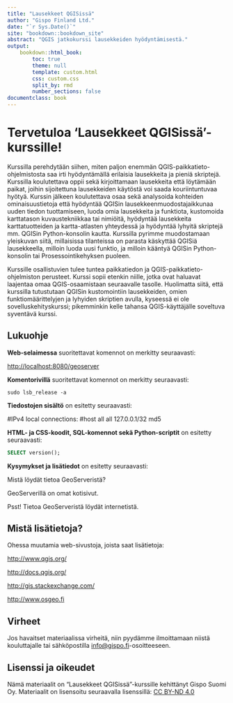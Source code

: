```yaml
---
title: "Lausekkeet QGISissä"
author: "Gispo Finland Ltd."
date: "`r Sys.Date()`"
site: "bookdown::bookdown_site"
abstract: "QGIS jatkokurssi lausekkeiden hyödyntämisestä."
output:
    bookdown::html_book:
        toc: true
        theme: null
        template: custom.html
        css: custom.css
        split_by: rmd
        number_sections: false
documentclass: book
---
```


# Tervetuloa 'Lausekkeet QGISissä'- kurssille! 

Kurssilla perehdytään siihen, miten paljon enemmän QGIS-paikkatieto-ohjelmistosta saa irti hyödyntämällä erilaisia lausekkeita ja pieniä skriptejä. Kurssilla koulutettava oppii sekä kirjoittamaan lausekkeita että löytämään paikat, joihin sijoitettuna lausekkeiden käytöstä voi saada kouriintuntuvaa hyötyä. Kurssin jälkeen koulutettava osaa sekä analysoida kohteiden ominaisuustietoja että hyödyntää QGISin lausekkeenmuodostajaikkunaa uuden tiedon tuottamiseen, luoda omia lausekkeita ja funktiota, kustomoida karttatason kuvaustekniikkaa tai nimiöitä, hyödyntää lausekkeita karttatuotteiden ja kartta-atlasten yhteydessä ja hyödyntää lyhyitä skriptejä mm. QGISin Python-konsolin kautta. Kurssilla pyrimme muodostamaan yleiskuvan siitä, millaisissa tilanteissa on parasta käskyttää QGISiä lausekkeella, milloin luoda uusi funktio, ja milloin kääntyä QGISin Python-konsolin tai Prosessointikehyksen puoleen.

Kurssille osallistuvien tulee tuntea paikkatiedon ja QGIS-paikkatieto-ohjelmiston perusteet. Kurssi sopii etenkin niille, jotka ovat haluavat laajentaa omaa QGIS-osaamistaan seuraavalle tasolle. Huolimatta siitä, että kurssilla tutustutaan QGISin kustomointiin lausekkeiden, omien funktiomäärittelyjen ja lyhyiden skriptien avulla, kyseessä ei ole sovelluskehityskurssi; pikemminkin kelle tahansa QGIS-käyttäjälle soveltuva syventävä kurssi.

## Lukuohje

**Web-selaimessa** suoritettavat komennot on merkitty seuraavasti:

::: note-box
<http://localhost:8080/geoserver>
:::

**Komentorivillä** suoritettavat komennot on merkitty seuraavasti:

::: commandline-box
``` shell
sudo lsb_release -a
```
:::

**Tiedostojen sisältö** on esitetty seuraavasti:

::: file-content-box
#IPv4 local connections: #host all all 127.0.0.1/32 md5
:::

**HTML- ja CSS-koodit, SQL-komennot sekä Python-scriptit** on esitetty seuraavasti:

::: code-box
``` sql
SELECT version();
```
:::

**Kysymykset ja lisätiedot** on esitetty seuraavasti:

::: hint-box
Mistä löydät tietoa GeoServeristä?

GeoServerillä on omat kotisivut.

Psst! Tietoa GeoServeristä löydät internetistä.
:::

## Mistä lisätietoja?

Ohessa muutamia web-sivustoja, joista saat lisätietoja:

::: note-box
<http://www.qgis.org/>
:::

::: note-box
<http://docs.qgis.org/>
:::

::: note-box
<http://gis.stackexchange.com/>
:::

::: note-box
<http://www.osgeo.fi>
:::

## Virheet

Jos havaitset materiaalissa virheitä, niin pyydämme ilmoittamaan niistä kouluttajalle tai sähköpostilla [info\@gispo.fi](mailto:info@gispo.fi-osoitteeseen){.email}-osoitteeseen.

## Lisenssi ja oikeudet

Nämä materiaalit on "Lausekkeet QGISissä"-kurssille kehittänyt Gispo Suomi Oy. Materiaalit on lisensoitu seuraavalla lisenssillä: [CC BY-ND 4.0](https://creativecommons.org/licenses/by-nd/4.0/)
